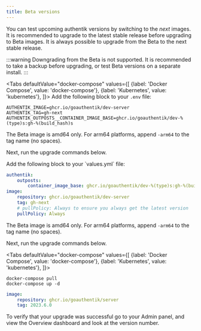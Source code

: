 ```yaml
---
title: Beta versions
---
```


You can test upcoming authentik versions by switching to the _next_ images. It is recommended to upgrade to the latest stable release before upgrading to Beta images. It is always possible to upgrade from the Beta to the next stable release.

:::warning
Downgrading from the Beta is not supported. It is recommended to take a backup before upgrading, or test Beta versions on a separate install.
:::


<Tabs
  defaultValue="docker-compose"
  values={[
    {label: 'Docker Compose', value: 'docker-compose'},
    {label: 'Kubernetes', value: 'kubernetes'},
  ]}>
  <TabItem value="docker-compose">
Add the following block to your `.env` file:

```shell
AUTHENTIK_IMAGE=ghcr.io/goauthentik/dev-server
AUTHENTIK_TAG=gh-next
AUTHENTIK_OUTPOSTS__CONTAINER_IMAGE_BASE=ghcr.io/goauthentik/dev-%(type)s:gh-%(build_hash)s
```

The Beta image is amd64 only. For arm64 platforms, append `-arm64` to the tag name (no spaces).

Next, run the upgrade commands below.

  </TabItem>


  <TabItem value="kubernetes">
Add the following block to your `values.yml` file:

```yaml
authentik:
    outposts:
        container_image_base: ghcr.io/goauthentik/dev-%(type)s:gh-%(build_hash)s
image:
    repository: ghcr.io/goauthentik/dev-server
    tag: gh-next
    # pullPolicy: Always to ensure you always get the latest version
    pullPolicy: Always
```

The Beta image is amd64 only. For arm64 platforms, append `-arm64` to the tag name (no spaces).

Next, run the upgrade commands below.

  </TabItem>
</Tabs>


<Tabs
  defaultValue="docker-compose"
  values={[
    {label: 'Docker Compose', value: 'docker-compose'},
    {label: 'Kubernetes', value: 'kubernetes'},
  ]}>
  <TabItem value="docker-compose">

```shell
docker-compose pull
docker-compose up -d
```

  </TabItem>


  <TabItem value="kubernetes">

```yaml
image:
    repository: ghcr.io/goauthentik/server
    tag: 2023.6.0
```
  </TabItem>

</Tabs>

To verify that your upgrade was successful go to your Admin panel, and view the Overview dashboard and look at the version number.
